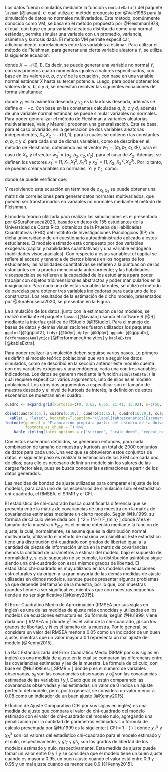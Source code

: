 \subsection{Generación de datos con kurtosis}

Los datos fueron simulados mediante la función `simulateData()` del paquete `lavaan` [@lavaan], el cual utiliza el método propuesto por @Vale1983 para la simulación de datos no normales multivariados. Este método, comúnmente conocido como VM, se basa en el método propuesto por @Fleishman1978, el cual, con base en una variable aleatoria distribuida como una normal estándar, permite simular una variable con un promedio, variancia, asimetría y kurtosis dada. El método VM permite especificar, adicionalmente, correlaciones entre las variables a estimar. Para utilizar el método de Fleishman, para generar una cierta variable aleatoria $Y$, se utiliza la siguiente ecuación:

\begin{equation} \label{eq:defY}
  Y = a + bX + cX^2 + d X^3
\end{equation}

donde $X \sim \mathcal{N} (0,1)$. Es decir, se puede generar una variable no normal $Y$, con sus primeros cuatro momentos iguales a valores especificados, con base en los valores $a$, $b$, $c$ y $d$ de la ecuación \ref{eq:defY}, con base en una variable normal estándar $X$ hasta su tercer potencia. Luego, para poder obtener los valores de $a$, $b$, $c$ y $d$, se necesitan resolver las siguientes ecuaciones de forma simultánea:

\begin{align*}
  b^2 + 6bd + 2c^2 + 15d^2 -1 & = 0 \\
  2c (b^2 + 24bd + 105d^2 + 2) - \gamma_1 & = 0 \\
  24 \left(bd + c^2 (1 + b^2 + 28bd) + d^2 (12 + 48bd + 141c^2 + 225d^2) \right) - \gamma_2 & = 0
\end{align*}

donde $\gamma_1$ es la asimetría deseada y $\gamma_2$ es la kurtosis deseada, además se define $a = -c$. Con base en las constantes calculadas $a$, $b$, $c$ y $d$, además de una variable normal estándar, se puede simular variables no normales. Para poder generalizar el método de Fleishman a variables aleatorias multivariantes, Vale y Maurelli proponen una generalización. Esta se basa, para el caso bivariado, en la generación de dos variables aleatorias independientes, $X_1, X_2 \sim \mathcal{N} (0,1)$, para la cuales se obtienen las constantes $a$, $b$, $c$ y $d$, para cada una de dichas variables, como se describe en el método de Fleishman, obteniendo así el vector $w^\prime_1 = (a_1, b_1, c_1, d_1)$, para el caso de $X_1$, y el vector $w^\prime_2 = (a_2, b_2, c_2, d_2)$, para el caso de $X_2$. Además, se definen los vectores $x_1^\prime = (1, X_1, X_1^2, X_1^3)$ y $x_2^\prime = (1, X_2, X_2^2, X_2^3)$. Por lo tanto, se pueden crear variables no normales, $Y_1$ y $Y_2$, como:

\begin{align*}
  Y_1 & = w_1^\prime x_1 \\
  Y_2 & = w_2^\prime x_2
\end{align*}

donde se puede verificar que:

\begin{align*}
  r_{Y_1, Y_2} = & \rho_{X_1, X_2} (b_1 b_2 + 3b_1 d_2 + 3d_1 b_2 + 9 d_1 d_2) \\
  & + \rho_{X_1, X_2}^2 (2 c_1 c_2) + \rho_{X_1, X_2}^3 (6 d_1 d_2)
\end{align*}

Y resolviendo esta ecuación en términos de $\rho_{X_1, X_2}$ se puede obtener una matriz de correlaciones para generar datos normales multivariados, que pueden ser transformados en variables no normales mediante el método de Fleishman.

\subsection{Modelo a estimar}

El modelo teórico utilizada para realizar las simulaciones es el presentado por @SuraFonseca2020, basado en datos de 155 estudiantes de la Universidad de Costa Rica, obtenidos de la Prueba de Habilidades Cuantitativas (PHC) del Instituto de Investigaciones Psicológicos (IIP) de dicha universidad y de un cuestionario autoadministrado aplicado a estos estudiantes. El modelo estimado está compuesto por dos variables exógenas (capital y habilidades cuantitativas) y una variable endógena (habilidades visoespaciales). Con respecto a estas variables: el capital se refiere al acceso y tenencia de ciertos bienes en los hogares de los estudiantes; las habilidades cuantitativas se refieren a la puntuación de los estudiantes en la prueba mencionada anteriormente; y las habilidades visoespaciales se refieren a la capacidad de los estudiantes para poder trabajar con objetos tridimensionales abstractos y poder manipularlos en la imaginación. Para cada una de estas variables latentes, se utilizó el método de parcelas para obtener tres variables indicadoras para cada uno de los constructos. Los resultados de la estimación de dicho modelo, presentados por @SuraFonseca2020, se presentan en la Figura \ref{fig:mod_teorico}.

\begin{figure}[!h]
  \centering
  \includegraphics{model-figure0}
  \caption{Modelo estimado sobre las habilidades cuantitativas}
  \label{fig:mod_teorico}
\end{figure}

\subsection{Simulación y estimación}

La simulación de los datos, junto con la estimación de los modelos, se realizó mediante el paquete `lavaan` [@lavaan] usando el software R [@R] mediante la interfaz gráfica de RStudio [@RStudio]. Para el manejo de bases de datos y demás visualizaciones fueron utilizados los paquetes `ggplot2`[@ggplot2], `tidyr` [@tidyr], `dplyr` [@dplyr], `ggpubr` [@ggpubr], `PerformanceAnalytics` [@PerformanceAnalytics] y `kableExtra` [@kableExtra].

Para poder realizar la simulación deben seguirse varios pasos. Lo primero es definir el modelo teórico poblacional que van a seguir los datos simulados, como se describió en la sección anterior este modelo cuenta con dos variables exógenas y una endógena, cada una con tres variables indicadoras. Los datos se generan mediante la función `simulateData()` la cuál requiere especificar varios argumentos, uno de ellos es el modelo poblacional. Los otros dos argumentos a especificar son el tamaño de muestra deseado y el nivel de kurtosis de interés, la definición de estos escenarios se muestran en el cuadro \ref{tab:escenarios}:

```r
cuadro <- expand.grid(kurtosis=c(0, 0.62, 6.65, 21.41, 13.92), n=c(50, 100, 200, 400, 800))

cbind(cuadro[1:5,], cuadro[6:10,], cuadro[11:15,], cuadro[16:20,], cuadro[21:25,]) %>% 
  kable(., "latex", booktabs=T,caption="\\label{tab:escenarios}Escenarios de simulación") %>% 
footnote(general = "Elaboración propia a partir del estudio de la Universidad de California (2008)", general_title = "Fuente:", title_format = "italic",
         footnote_as_chunk = T) %>% 
    kable_styling(latex_options = c("striped", "scale_down", "repeat_header", "hold_position"), repeat_header_text = "(cont.)", font_size = 9,full_width = T) 
```

Con estos escenarios definidos, se generaron entonces, para cada combinación de tamaño de muestra y kurtosis un total de 2000 conjuntos de datos para cada uno. Una vez que se obtuvieron estos conjuntos de datos, el siguiente paso es realizar la estimación de los SEM con cada uno de ellos; para ello es necesario definir un modelo sin los valores de las cargas factoriales, pues se busca conocer las estimaciones a partir de los datos generados.

\subsection{Medidas de bondad de ajuste}

Las medidas de bondad de ajuste utilizadas para comparar el ajuste de los modelos, para cada uno de los escenarios de simulación son: el estadístico chi-cuadrado, el RMSEA, el SRMR y el CFI.

\subsubsection{Estadístico chi-cuadrado}

El estadístico de chi-cuadrado busca cuantificar la diferencia que se presenta entre la matriz de covariancias de una muestra con la matriz de covariancias estimadas mediante un cierto modelo. Según @Hu1999, su fórmula de cálculo viene dada por:
\[
  \chi^2 = (N-1) F_{min}
\]
donde $N$ es el tamaño de la muestra y $F_{min}$ es el mínimo obtenido mediante la función de ajuste, la cual, normalmente, se asume que es la distribución normal multivariada, utilizando el método de máxima verosimilitud. Este estadístico tiene una distribución chi-cuadrado con grados de libertad igual a la cantidad de piezas de información única en la matriz de covariancias menos la cantidad de parámetros a estimar del modelo, bajo el supuesto de normalidad y, si este supuesto no se cumple, la distribución asintótica sigue siendo una chi-cuadrado con esos mismos grados de libertad. El estadístico chi-cuadrado es muy utilizado en los modelos de ecuaciones estructurales y da origen a la gran mayoría de las demás medidas de ajuste utilizadas en dichos modelos, aunque puede presentar algunos problemas ya que depende del tamaño de la muestra, por lo que, con muestras grandes tiende a ser significativo, mientras que con muestras pequeños tiende a no ser significativo [@Kenny2015].

\subsubsection{RMSEA}

El Error Cuadrático Medio de Aproximación (RMSEA por sus siglas en inglés) es una de las medidas de ajuste más conocidas y utilizadas en los modelos de ecuaciones estructurales. Su fórmula, según @Hu1999, viene dada por:
\[
  RMSEA = \sqrt{\max\left\{\frac{\chi^2 - gl}{gl (N-1)} , 0 \right\}}
\]
donde $\chi^2$ es el valor de la chi-cuadrado, $gl$ son los grados de libertad, y $N$ es el tamaño de la muestra. Por lo general, se considera un valor del RMSEA menor a 0.05 como un indicador de un buen ajuste, mientras que un valor mayor a 0.1 representa un mal ajuste del modelo [@Kenny2015].

\subsubsection{SRMR}

La Raíz Estandarizada del Error Cuadrático Medio (SRMR por sus siglas en inglés) es una medida de ajuste en la cual se comparan las diferencias entre las covariancias estimadas y las de la muestra. La fórmula de cálculo, con base en @Hu1999 es:
\[
  SRMR = \sqrt{\left(2 \sum\limits_{i=1}^p \sum\limits_{j=1}^i \left((s_{ij} - \hat\sigma_{ij}) / (s_{ii} s_{jj}) \right)^2 \right)^2 / p(p+1)}
\]
donde $p$ es el número de variables observadas, $s_{ij}$ son las covariancias observadas y $\hat\sigma_{ij}$ son las covariancias estimadas de las variables $i$ y $j$. Dado que se están comparando las covariancias observadas y las estimadas, un valor de 0 indica un ajuste perfecto del modelo, pero, por lo general, se considera un valor menor a 0.08 como un indicador de un buen ajuste [@Kenny2015].

\subsubsection{CFI}

El Índice de Ajuste Comparativo (CFI por sus siglas en inglés) es una medida de ajuste que compara el valor de chi-cuadrado del modelo estimado con el valor de chi-cuadrado del modelo nulo, agregando una penalización por la cantidad de parámetros estimados. La fórmula de cálculo presentada por @Hu1999 es la siguiente:
\[
  CFI = 1 - \left( \frac{\max \left\{(\chi^2_T - gl_T), 0  \right\}}{\max \left\{(\chi^2_T - gl_T), (\chi^2_N - gl_N), 0 \right\}} \right)
\]
donde $\chi^2_T$ y $\chi^2_N$ son los valores del estadístico chi-cuadrado para el modelo estimado y el nulo, respectivamente, y $gl_T$ y $gl_N$ son los grados de libertad de los modelos estimado y nulo, respectivamente. Esta medida de ajuste puede tomar un valor entre 0 y 1 y se considera que el modelo tiene un buen ajuste cuando es mayor a 0.95, un buen ajuste cuando el valor está entre 0.9 y 0.95 y un mal ajuste cuando es menor que 0.9 [@Kenny2015].
